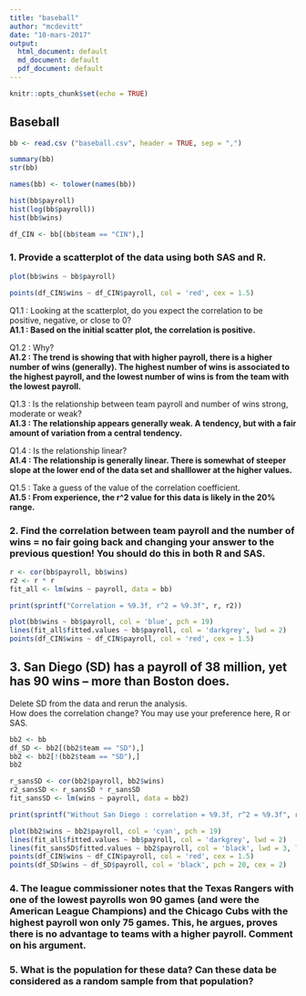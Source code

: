 ---
title: "baseball"
author: "mcdevitt"
date: "10-mars-2017"
output:
  html_document: default
  md_document: default
  pdf_document: default
---

```{r setup, include=FALSE}
knitr::opts_chunk$set(echo = TRUE)
```

## Baseball 


```{r, echo = FALSE, message = FALSE}

bb <- read.csv ("baseball.csv", header = TRUE, sep = ",")

summary(bb)
str(bb)

names(bb) <- tolower(names(bb))

hist(bb$payroll)
hist(log(bb$payroll))
hist(bb$wins)

df_CIN <- bb[(bb$team == "CIN"),]

```

### 1.	Provide a scatterplot of the data using both SAS and R.

```{r}

plot(bb$wins ~ bb$payroll)

points(df_CIN$wins ~ df_CIN$payroll, col = 'red', cex = 1.5)

```

Q1.1 : Looking at the scatterplot, do you expect the correlation to be positive, negative, or close to 0?  
__A1.1 : Based on the initial scatter plot, the correlation is positive.__  

  
Q1.2 : Why?  
__A1.2 : The trend is showing that with higher payroll, there is a higher number of wins (generally). The highest number of wins is associated to the highest payroll, and the lowest number of wins is from the team with the lowest payroll.__  

  
Q1.3 : Is the relationship between team payroll and number of wins strong, moderate or weak?  
__A1.3 : The relationship appears generally weak. A tendency, but with a fair amount of variation from a central tendency.__  

  
Q1.4 : Is the relationship linear?  
__A1.4 : The relationship is generally linear. There is somewhat of steeper slope at the lower end of the data set and shalllower at the higher values.__  
  
 

Q1.5 : Take a guess of the value of the correlation coefficient.  
__A1.5 : From experience, the r^2 value for this data is likely in the 20% range.__  



### 2.	Find the correlation between team payroll and the number of wins = no fair going back and changing your answer to the previous question!  You should do this in both R and SAS. 

```{r}

r <- cor(bb$payroll, bb$wins)
r2 <- r * r
fit_all <- lm(wins ~ payroll, data = bb)

print(sprintf("Correlation = %9.3f, r^2 = %9.3f", r, r2))

plot(bb$wins ~ bb$payroll, col = 'blue', pch = 19)
lines(fit_all$fitted.values ~ bb$payroll, col = 'darkgrey', lwd = 2)
points(df_CIN$wins ~ df_CIN$payroll, col = 'red', cex = 1.5)

```



## 3.	San Diego (SD) has a payroll of 38 million, yet has 90 wins – more than Boston does.  
Delete SD from the data and rerun the analysis.  
How does the correlation change?  You may use your preference here, R or SAS. 

```{r}

bb2 <- bb
df_SD <- bb2[(bb2$team == "SD"),]
bb2 <- bb2[!(bb2$team == "SD"),]
bb2

r_sansSD <- cor(bb2$payroll, bb2$wins)
r2_sansSD <- r_sansSD * r_sansSD
fit_sansSD <- lm(wins ~ payroll, data = bb2)

print(sprintf("Without San Diego : correlation = %9.3f, r^2 = %9.3f", r_sansSD, r2_sansSD))

plot(bb2$wins ~ bb2$payroll, col = 'cyan', pch = 19)
lines(fit_all$fitted.values ~ bb$payroll, col = 'darkgrey', lwd = 2)
lines(fit_sansSD$fitted.values ~ bb2$payroll, col = 'black', lwd = 3, lty = 2)
points(df_CIN$wins ~ df_CIN$payroll, col = 'red', cex = 1.5)
points(df_SD$wins ~ df_SD$payroll, col = 'black', pch = 20, cex = 2)

```


### 4.	The league commissioner notes that the Texas Rangers with one of the lowest payrolls won 90 games (and were the American League Champions) and the Chicago Cubs with the highest payroll won only 75 games.  This, he argues, proves there is no advantage to teams with a higher payroll.  Comment on his argument.  


### 5.	What is the population for these data? Can these data be considered as a random sample from that population?  

